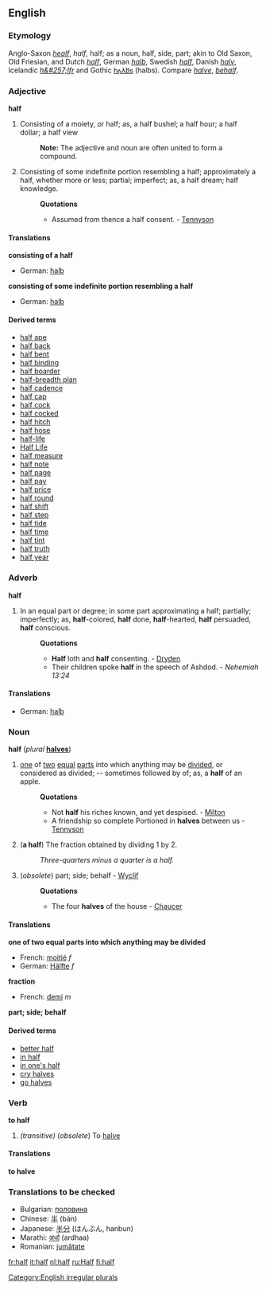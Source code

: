 {{webster}}
==English==

{{rank|mother|often|themselves|268|half|certain|sent|keep}}

===Etymology===
Anglo-Saxon ''[[healf]]'', ''half'', half; as a noun, half, side, part; akin to Old Saxon, Old Friesian, and Dutch ''[[half#Dutch|half]]'', German ''[[halb]]'', Swedish ''[[half#Swedish|half]]'', Danish ''[[halv]]'', Icelandic ''[[h&#257;lfr]]'' and Gothic [[𐌷𐌰𐌻𐌱𐍃]] (halbs). Compare ''[[halve]]'', ''[[behalf]]''.

===Adjective===
'''half'''

#Consisting of a moiety, or half; as, a half bushel; a half hour; a half dollar; a half view
#:'''Note:''' The adjective and noun are often united to form a compound.
#Consisting of some indefinite portion resembling a half; approximately a half, whether more or less; partial; imperfect; as, a half dream; half knowledge.
#:'''Quotations'''
#:*Assumed from thence a half consent. - [[Tennyson]]

====Translations====

'''consisting of a half'''
{{top}}
*German: [[halb]]
{{mid}}
{{bottom}}

'''consisting of some indefinite portion resembling a half'''
{{top}}
*German: [[halb]]
{{mid}}
{{bottom}}

====Derived terms====
<!--Note: many of these are or can be hyphenated-->
*[[half ape]]<!--, (''zoölogy'') a lemur-->
*[[half back]]<!--, (''football'') See under 2d [[back]]-->
*[[half bent]]<!--: the first notch, for the [[sear point]] to enter, in the tumbler of a gunlock; the halfcock notch-->
*[[half binding]]<!--: a style of bookbinding in which only the back and corners are in leather-->
*[[half boarder]]<!--: one who boards in part; specifically, a scholar at a boarding school who takes dinner only-->
*[[half-breadth plan]]<!--, (''shipbuilding'') a horizontal plan of the half a vessel, divided lengthwise, showing the lines-->
*[[half cadence]]<!--, (''music'') a cadence on the dominant-->
*[[half cap]]<!--, (''obsolete'') a slight salute with the cap. - Shakespeare-->
*[[half cock]]<!--: the position of the cock of a gun when retained by the first notch-->
*[[half cocked]]<!--: or '''halfcocked:''' unprepared, lacking forethought; -- as in go off '''half cocked'''-->
*[[half hitch]]<!--: a sailor's knot in a rope; half of a clove hitch-->
*[[half hose]]<!--: short stockings; socks-->
*[[half-life]]<!--: The time taken for a given radioactive element to decay to half its number.-->
*[[Half Life]]<!--: A computer game-->
*[[half measure]]<!--: an imperfect or weak line of action-->
*[[half note]]<!--, (''music'') a minim, one half of a semibreve-->
*[[half page]]<!--: half of a single page, of a book.-->
*[[half pay]]<!--: half of the wages or salary; reduced pay; as, an officer on '''half pay'''-->
*[[half price]]<!--: half the ordinary price; or a price much reduced-->
*[[half round]]<!--
**(''architecture''): A molding of semicircular section
**(''mechanical''): Having one side flat and the other rounded; -- said of a file-->
*[[half shift]]<!--, (''music'') a position of the hand, between the open position and the first shift, in playing on the violin and kindred instruments. See [[shift]]-->
*[[half step]]<!--, (''music'') a semitone; the smallest difference of pitch or interval, used in music-->
*[[half tide]]<!--: the time or state of the tide equally distant from ebb and flood-->
*[[half time]]<!--: half the ordinary time for work or attendance; as, the half-time system-->
*[[half tint]]<!--, (''fine arts'') a middle or intermediate tint, as in drawing or painting. See [[demitint]]-->
*[[half truth]]<!--, a statement only partially true, or which gives only a part of the truth. - [[Mrs. Browning]]-->
*[[half year]]<!--, the space of six months; one term of a school when there are two terms in a year.-->

===Adverb===
'''half'''

#In an equal part or degree; in some part approximating a half; partially; imperfectly; as, '''half'''-colored, '''half''' done, '''half'''-hearted, '''half''' persuaded, '''half''' conscious.
#:'''Quotations'''
#:*'''Half''' loth and '''half''' consenting. - [[Dryden]]
#:*Their children spoke '''half''' in the speech of Ashdod. - ''Nehemiah 13:24''

====Translations====
*German: [[halb]]

===Noun===
'''half''' (''plural'' '''[[halves]]''')
#[[one]] of [[two]] [[equal]] [[part]]s into which anything may be [[divide]]d, or considered as divided; -- sometimes followed by of; as, a '''half''' of an apple.
#:'''Quotations'''
#:*Not '''half''' his riches known, and yet despised. - [[Milton]]
#:*A friendship so complete Portioned in '''halves''' between us - [[Tennyson]]
#{{arithmetic}} ('''a half''') The fraction obtained by dividing 1 by 2.
#:''Three-quarters minus a quarter is a half.''
#(''obsolete'') part; side; behalf - [[Wyclif]]
#:'''Quotations'''
#:*The four '''halves''' of the house - [[Chaucer]]

====Translations====

'''one of two equal parts into which anything may be divided'''
{{top}}
*French: [[moitié]] ''f''
*German: [[Hälfte]] ''f''
{{mid}}
{{bottom}}

'''fraction'''
{{top}}
*French: [[demi]] ''m''
{{mid}}
{{bottom}}

'''part; side; behalf'''
{{top}}
{{mid}}
{{bottom}}

====Derived terms====
*[[better half]]
*[[in half]]<!--, (''colloquial'') an expression sometimes used improperly instead of in or into halves; as, to cut in half. - [[Dickens]]-->
*[[in one's half]]<!--, [[on one's half]]: (''obsolete'') in one's behalf; on one's part-->
*[[cry halves]]<!--, to claim an equal share with another-->
*[[go halves]]<!--, to share equally between two.-->

===Verb===
'''to half'''

#''(transitive)'' (''obsolete'') To [[halve]]<!--. - [[Sir H. Wotton]]-->

====Translations====

'''to halve'''
{{top}}
{{mid}}
{{bottom}}

===Translations to be checked===
<!--Remove this section once all of the translations below have been moved into the tables above.-->
{{checktrans}}

*Bulgarian: [[половина]]
*Chinese: [[半]] (bàn)
*Japanese: [[半分]] (はんぶん, hanbun)
*Marathi: [[अर्धा]] (ardhaa)
*Romanian: [[jumătate]]

[[Category:English irregular plurals]]

[[fr:half]]
[[it:half]]
[[nl:half]]
[[ru:Half]]
[[fi:half]]